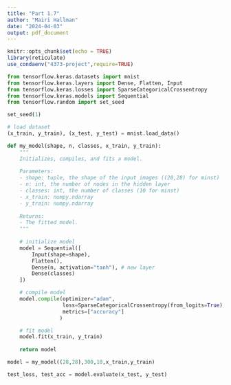 ---
title: "Part 1.7"
author: "Mairi Hallman"
date: "2024-04-03"
output: pdf_document
---

```{r setup, include=FALSE}
knitr::opts_chunk$set(echo = TRUE)
library(reticulate)
use_condaenv("4373-project",require=TRUE)
```

```{python}
from tensorflow.keras.datasets import mnist
from tensorflow.keras.layers import Dense, Flatten, Input
from tensorflow.keras.losses import SparseCategoricalCrossentropy
from tensorflow.keras.models import Sequential
from tensorflow.random import set_seed
```

```{python}
set_seed(1)
```
```{python}
# load dataset
(x_train, y_train), (x_test, y_test) = mnist.load_data()
```
```{python}
def my_model(shape, n, classes, x_train, y_train):
    """
    Initializes, compiles, and fits a model.
    
    Parameters:
    - shape: tuple, the shape of the input images ((28,28) for minst)
    - n: int, the number of nodes in the hidden layer
    - classes: int, the number of classes (10 for minst)
    - x_train: numpy.ndarray
    - y_train: numpy.ndarray
      
    Returns:
    - The fitted model.
    """
    
    # initialize model
    model = Sequential([
        Input(shape=shape),
        Flatten(),
        Dense(n, activation="tanh"), # new layer
        Dense(classes)
    ])

    # compile model
    model.compile(optimizer="adam",
                  loss=SparseCategoricalCrossentropy(from_logits=True), # from_logits=True applies softmax to loss
                  metrics=["accuracy"]
                 )

    # fit model
    model.fit(x_train, y_train)
    
    return model
```
```{python}
model = my_model((28,28),300,10,x_train,y_train)
```
```{python}
test_loss, test_acc = model.evaluate(x_test, y_test)
```